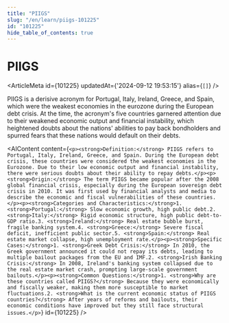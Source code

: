 ```yaml
---
title: "PIIGS"
slug: "/en/learn/piigs-101225"
id: "101225"
hide_table_of_contents: true
---
```



# PIIGS

<ArticleMeta id={101225} updatedAt={'2024-09-12 19:53:15'} alias={`[]`} />
<div className='border-solid border-b border-t-0 my-4 border-[var(--ifm-color-gray-300)]' />

PIIGS is a derisive acronym for Portugal, Italy, Ireland, Greece, and Spain, which were the weakest economies in the eurozone during the European debt crisis. At the time, the acronym's five countries garnered attention due to their weakened economic output and financial instability, which heightened doubts about the nations' abilities to pay back bondholders and spurred fears that these nations would default on their debts.

<AIContent content={`<p><strong>Definition:</strong> PIIGS refers to Portugal, Italy, Ireland, Greece, and Spain. During the European debt crisis, these countries were considered the weakest economies in the Eurozone. Due to their low economic output and financial instability, there were serious doubts about their ability to repay debts.</p><p><strong>Origin:</strong> The term PIIGS became popular after the 2008 global financial crisis, especially during the European sovereign debt crisis in 2010. It was first used by financial analysts and media to describe the economic and fiscal vulnerabilities of these countries.</p><p><strong>Categories and Characteristics:</strong>1. <strong>Portugal:</strong> Slow economic growth, high public debt.2. <strong>Italy:</strong> Rigid economic structure, high public debt-to-GDP ratio.3. <strong>Ireland:</strong> Real estate bubble burst, fragile banking system.4. <strong>Greece:</strong> Severe fiscal deficit, inefficient public sector.5. <strong>Spain:</strong> Real estate market collapse, high unemployment rate.</p><p><strong>Specific Cases:</strong>1. <strong>Greek Debt Crisis:</strong> In 2010, the Greek government announced it could not repay its debts, leading to multiple bailout packages from the EU and IMF.2. <strong>Irish Banking Crisis:</strong> In 2008, Ireland's banking system collapsed due to the real estate market crash, prompting large-scale government bailouts.</p><p><strong>Common Questions:</strong>1. <strong>Why are these countries called PIIGS?</strong> Because they were economically and fiscally weaker, making them more susceptible to market fluctuations.2. <strong>What is the current economic status of PIIGS countries?</strong> After years of reforms and bailouts, their economic conditions have improved but they still face structural issues.</p>`} id={101225} />

